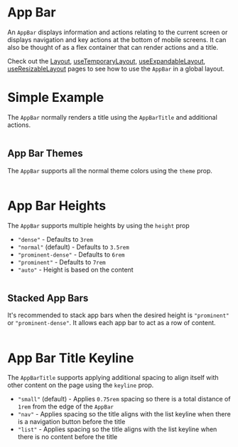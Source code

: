 # App Bar

An `AppBar` displays information and actions relating to the current screen or
displays navigation and key actions at the bottom of mobile screens. It can also
be thought of as a flex container that can render actions and a title.

Check out the [Layout](/getting-started/layout),
[useTemporaryLayout](/hooks/use-temporary-layout),
[useExpandableLayout](/hooks/use-expandable-layout),
[useResizableLayout](/hooks/use-resizable-layout) pages to see how to use the
`AppBar` in a global layout.

# Simple Example

The `AppBar` normally renders a title using the `AppBarTitle` and additional
actions.

```demo source="./SimpleExample.tsx"

```

## App Bar Themes

The `AppBar` supports all the normal theme colors using the `theme` prop.

```demo source="./AppBarThemesExample.tsx" transparent

```

# App Bar Heights

The `AppBar` supports multiple heights by using the `height` prop

- `"dense"` - Defaults to `3rem`
- `"normal"` (default) - Defaults to `3.5rem`
- `"prominent-dense"` - Defaults to `6rem`
- `"prominent"` - Defaults to `7rem`
- `"auto"` - Height is based on the content

```demo source="./AppBarHeightsExample.tsx"

```

## Stacked App Bars

It's recommended to stack app bars when the desired height is `"prominent"` or
`"prominent-dense"`. It allows each app bar to act as a row of content.

```demo source="./StackedAppBarsExample.tsx"

```

# App Bar Title Keyline

The `AppBarTitle` supports applying additional spacing to align itself with
other content on the page using the `keyline` prop.

- `"small"` (default) - Applies `0.75rem` spacing so there is a total distance
  of `1rem` from the edge of the `AppBar`
- `"nav"` - Applies spacing so the title aligns with the list keyline when there
  is a navigation button before the title
- `"list"` - Applies spacing so the title aligns with the list keyline when
  there is no content before the title

```demo source="./AppBarTitleKeylineExample.tsx"

```
